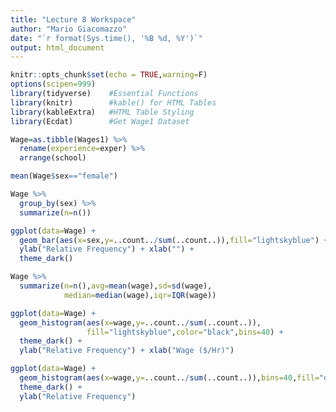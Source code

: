 ```yaml
---
title: "Lecture 8 Workspace"
author: "Mario Giacomazzo"
date: "`r format(Sys.time(), '%B %d, %Y')`"
output: html_document
---
```


```r
knitr::opts_chunk$set(echo = TRUE,warning=F)
options(scipen=999)
library(tidyverse)    #Essential Functions
library(knitr)        #kable() for HTML Tables
library(kableExtra)   #HTML Table Styling
library(Ecdat)        #Get Wage1 Dataset
```


```r
Wage=as.tibble(Wages1) %>%
  rename(experience=exper) %>%
  arrange(school)
```

```r
mean(Wage$sex=="female")
```

```r
Wage %>% 
  group_by(sex) %>%
  summarize(n=n())
```

```r
ggplot(data=Wage) +
  geom_bar(aes(x=sex,y=..count../sum(..count..)),fill="lightskyblue") + 
  ylab("Relative Frequency") + xlab("") +
  theme_dark()
```


```r
Wage %>%
  summarize(n=n(),avg=mean(wage),sd=sd(wage),
            median=median(wage),iqr=IQR(wage))
```


```r
ggplot(data=Wage) +
  geom_histogram(aes(x=wage,y=..count../sum(..count..)),
                 fill="lightskyblue",color="black",bins=40) + 
  theme_dark() +  
  ylab("Relative Frequency") + xlab("Wage ($/Hr)")
```

```r
ggplot(data=Wage) +
  geom_histogram(aes(x=wage,y=..count../sum(..count..)),bins=40,fill="deepskyblue1",color="black") + 
  theme_dark() +  
  ylab("Relative Frequency")
```
